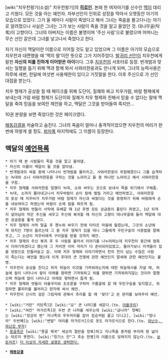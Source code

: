 [wiki:"치우천왕기(소설)" 치우천왕기]의 '''[[히로인]]'''. 본래 한 여자아기를 신수인 [[맥]]이 데리고 키웠다.
모든 것을 아는 예언자. 자부선인이 인위로 성장을 막아서 오랫동안 아기의 모습으로 있었다.
그가 울 때마다 사람이 죽었다고 해서 그녀는 죽음을 몰고다니는 아기로 알려졌으나 사실은 그녀는 그가 보는 사람이 죽을 것을 알고 울었던 것. 대나무골(탁록)이 고향이다.
그녀의 아버지는 이름은 불명이며 '주신 사람'으로 불렸으며 어머니는 무슨 선인 같은데 그녀를 낳고나서 죽었다고 한다.

자기 자신이 맥달이란 이름으로 지어질 것도 알고 있었으며 그 이름은 아기의 모습으로 치우천과 대면했을 때 '맥의 딸'이란 뜻으로 그가 지어주었다. [[발귀리 선인]]이 치우천에게 말한 '''자신의 피를 진하게 이어받은 아이'''이다.
그후 [[치우천]]의 서포터로 등장. 번개범과 맞서는 일행을 돕기 위해 맥과 함께 와서 사와라한웅과도 만나게 되며, 그녀의 능력사용은 하루에 세번, 한달에 여섯번 사용제한이 있다고 거짓말을 한다. 이후 주신으로 가 선인 대접을 받는다. 

치우 형제가 공상을 칠 때 페이크를 위해 도단이, 질쾌와 짜고 치우가람, 바람 형제에게 보내는데 가람 바람 형제가 도단이와 질쾌가 치우 형제와 친해서 믿을 수 없다는 말에 맥달을 죽여 믿음을 보여란 제안을 하고, 맥달은 그것을 받아들여 죽지만...

10권 분량을 보면 죽었다한 것은 페이크였다.

[[해동감결]]을 저술하고 숨진다. 그녀의 죽음이 얼마나 충격적이었으면 치우천의 머리가 한번에 하얗게 셀 정도.
[[퇴마록]] 마지막에도 그 이름이 등장한다.

== 맥달의 [[예언]]목록 ==
 * 아기 때 본 사람들이 죽을 것을 알고 울어댐.
 * 자신의 이름이 맥달이 될 것을 알아냄.
 * 번개범과의 싸움 중에 나타나서 번개범을 물리치고, 사와라한웅이 위험해졌으니 그를 습격하는 늑대와 소나 사와라한웅을 구하는 것을 노려라고 둘 중 하나만 노려라고 해서 사와라한웅을 구함.
 * 치우 형제를 사와라한웅 일행이 늑대, 소와 싸우는 곳으로 보내서 죽을 위기에서 구해줌.
 * 늑대, 소까지 몰아내고나서 치우바람이 손이 칼에 찔릴 거라고 예언하였고, 사와라한웅의 포상 때 치우비가 치우가람 바람 형제가 자신과 싸웠다는 것을 증명하기 위해 바람에게 손을 내보여라고 하였는데 바람이 손에 칼을 찌르게 됨.
 * 치우 형제와 벗들이 사막에 유배갈 때 1년 후엔 모든 궁금증이 풀린다 하였고, 1년 뒤까지 살아남아 작은 주신을 세우고 주신에 복귀할 때 자신의 고향이 대나무골에 들러 맥달에 대한 궁금증을 풀게 된다.
 * 치우 형제의 사막 탈출 후 첸누와 싸우기 전에 타타르 마을에 들렀는데, 그곳의 소년에게 외지인 7명이 들르는데 그 중 치우 형제가 있을 테니 그들에게 우린구슬의 사용법을 말해주고, 그 소년이 치우비에게 구리칼을 받을 것까지 예언.
 * 치우 형제의 주신 복귀 후 두 사람을 불러서 이야기를 나누려하는데 치우천이 중간에 멈춰서 이야기하겠다고 했는데 그 자리엔 이미 자리가 다 준비되어있었고, 돌아가보니 자객들이 집을 엉망으로 만들어놓고 감. 이때 치우 형제와 이야기하면서 천의 천이 넘는 수많은 사람이 죽는다는 예언을 했는데 이게 후대의 큰 전쟁에 관한 예언인지 말세에 관한 예언인지는 불명.
 * 치우천이 공상을 친다고 하자 하늘이 이것을 기꺼워하는지에 대한 하늘제사를 지낼 때, 하늘에 칼이 나타나서 칼이 아래를 향하면 기꺼워하고 위를 향하면 기꺼워하지않는 것이라 말했으며 하늘에 칼이 나타나고 아래로 향하면서 돕게 됨.
 * 치우 형제와 벗들이 야율쿠리와 초초룬을 구하러 구름골에 갈 때 우린구슬을 잊지말고, 위험하면 풀피리를 불어라고 판자에 써서 예언.
 * 치우천이 신시의 검은 그림자에 관해서 추리를 할 때 '맞다'고 쓴 판자를 보여주어 예언.
 
 * [wiki:"거란" 키탄족]은 [wiki:"요" 큰 나라]를 세운다.(to. [[야율쿠리]]) 
 * [wiki:"여진" 마갸르족]은 두번 큰 나라를 세우는데 [wiki:"금나라" 첫째]는 [wiki:"정강의 변" 지나족의 우두머리를 잡아 짐승처럼 끌고 다니고], [wiki:"청나라" 두번째]는 [wiki:"변발" 머리를 마갸르식]으로 옷도 마갸르식으로 한다.(to. [[와난수, 와난강 부자]])
 * [[몽골]]족은 [wiki:"몽골 제국" 세상의 절반을 정복]하고 지나족을 종처럼 부리며 땅 넓이는 따르지 못한다. [wiki:"칭기스 칸"그 후손 한명]의 이름으로 잊혀지지 않는다.(to. [[보돈차르]]) [[더 이상의 자세한 설명은 생략한다.]] 


 * '''[[해동감결]]'''

